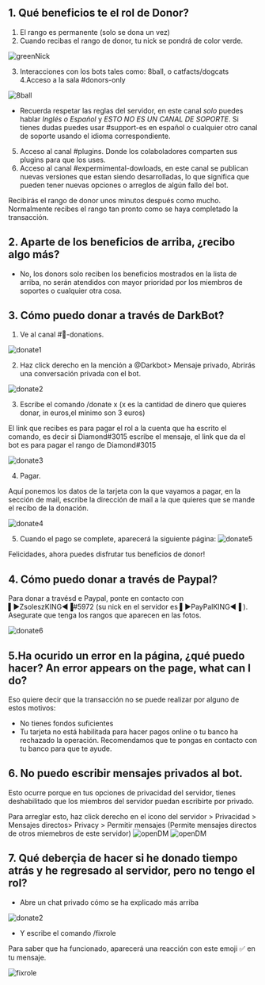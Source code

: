 ## 1. Qué beneficios te el rol de Donor?

1. El rango es permanente (solo se dona un vez)
2. Cuando recibas el rango de donor, tu nick se pondrá de color verde.

![greenNick](public/greenNick.png)

3. Interacciones con los bots tales como: 8ball, o catfacts/dogcats
4.Acceso a la sala #donors-only

![8ball](public/8ball.png)

- Recuerda respetar las reglas del servidor, en este canal *solo* puedes hablar *Inglés o Español* y *ESTO NO ES UN CANAL DE SOPORTE*. Si tienes dudas puedes usar #support-es en español o cualquier otro canal de soporte usando el idioma correspondiente.

5. Acceso al canal #plugins. Donde los colaboladores comparten sus plugins para que los uses.
6. Acceso al canal #expermimental-dowloads, en este canal se publican nuevas versiones que estan siendo desarrolladas, lo que significa que pueden tener nuevas opciones o arreglos de algún fallo del bot.

Recibirás el rango de donor  unos minutos después como mucho. Normalmente recibes el rango tan pronto como se haya completado la transacción.

## 2. Aparte de los beneficios de arriba, ¿recibo algo más?

- No, los donors solo reciben los beneficios mostrados en la lista de arriba, no serán atendidos con mayor prioridad por los miembros de soportes o cualquier otra cosa.

## 3. Cómo puedo donar a través de DarkBot?

1. Ve al canal #🏧-donations.

![donate1](public/donate1.png)

2. Haz click derecho en la mención a @Darkbot> Mensaje privado, Abrirás una conversación privada con el bot.

![donate2](public/donate2.gif)

3. Escribe el comando /donate x (x es la cantidad de dinero que quieres donar, in euros,el mínimo son 3 euros)

El link que recibes es para pagar el rol a la cuenta que ha escrito el comando, es decir si Diamond#3015 escribe el mensaje, el link que da el bot es para pagar el rango de Diamond#3015

![donate3](public/donate3.gif)

4. Pagar.

Aquí ponemos los datos de la tarjeta con la que vayamos a pagar, en la sección de mail, escribe la dirección de mail a la que quieres que se mande el recibo de la donación.

![donate4](public/donate4.png)

5. Cuando el pago se complete, aparecerá la siguiente página: 
![donate5](public/donate5.png)

Felicidades, ahora puedes disfrutar tus beneficios de donor!

## 4. Cómo puedo donar a través de Paypal?

Para donar a travésd e Paypal, ponte en contacto con ▌►ZsoleszKING◄▐#5972 (su nick en el servidor es ▌►PayPalKING◄▐ ). Asegurate que tenga los rangos que aparecen en las fotos.

![donate6](public/donate6.png)


## 5.Ha ocurido un error en la página, ¿qué puedo hacer? An error appears on the page, what can I do?

Eso quiere decir que la transacción no se puede realizar por alguno de estos motivos:
- No tienes fondos suficientes
- Tu tarjeta no está habilitada para hacer pagos online o tu banco ha rechazado la operación. Recomendamos que te pongas en contacto con tu banco para que te ayude.

## 6. No puedo escribir mensajes privados al bot.
Esto ocurre porque en tus opciones de privacidad del servidor, tienes deshabilitado que los miembros del servidor puedan escribirte por privado.

Para arreglar esto, haz click derecho en el icono del servidor > Privacidad > Mensajes directos> Privacy > Permitir mensajes (Permite mensajes directos de otros miemebros de este servidor)
![openDM](public/openDM1.png)
![openDM](public/openDM2.png)

## 7. Qué deberçia de hacer si he donado tiempo atrás y he regresado al servidor, pero no tengo el rol?
- Abre un chat privado cómo se ha explicado más arriba

![donate2](public/donate2.gif)

- Y escribe el comando /fixrole

Para saber que ha funcionado, aparecerá una reacción con este emoji ✅ en tu mensaje.

![fixrole](public/fixrole.png)